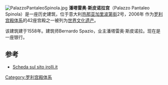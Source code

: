 {{coord|44|24|39.24|N|8|56|05.05|E|scale:5000|display=title}}
[[File:PalazzoPantaleoSpinola.jpg|right]]
'''潘塔雷奥·斯皮诺拉宫'''（Palazzo Pantaleo Spinola）是一座历史建筑，位于意大利[[热那亚|热那亚]][[加里波第街_(热那亚)|加里波第街]]2号，2006年 作为[[罗利宫殿体系|罗利宫殿体系]]的42座宫殿之一被列为[[世界文化遗产|世界文化遗产]]。

该建筑建于1558年。建筑师Bernardo Spazio，业主潘塔雷奥·斯皮诺拉。现在是一座银行。

== 参考 ==
* [http://www.irolli.it/genova_unesco/palazzo/via_garibaldi_2.html Scheda sul sito irolli.it] {{Wayback|url=http://www.irolli.it/genova_unesco/palazzo/via_garibaldi_2.html |date=20200221095638 }}

[[Category:罗利宫殿体系|Category:罗利宫殿体系]]